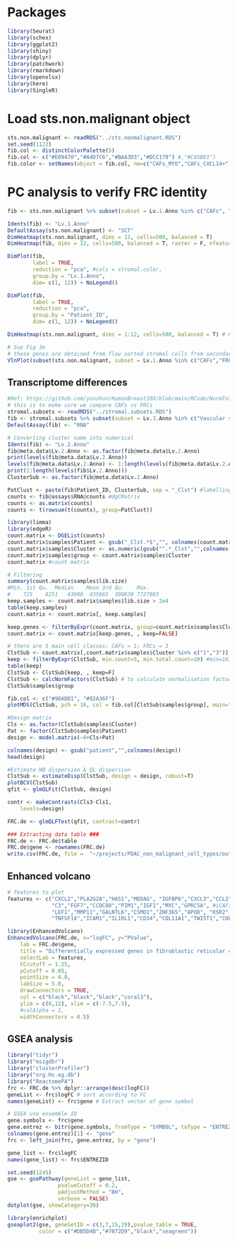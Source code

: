 # Packages
```r
library(Seurat)
library(schex)
library(ggplot2)
library(shiny)
library(dplyr)
library(patchwork)
library(rmarkdown)
library(openxlsx)
library(here)
library(SingleR)
```

# Load sts.non.malignant object
```r
sts.non.malignant <- readRDS("../sts.nonmalignant.RDS")
set.seed(1122)
fib.col <- distinctColorPalette(5)
fib.col <- c("#E09470","#A4D7C6","#BAA3D3","#DCC179") #,"#C05BD1")
fib.color <- setNames(object = fib.col, nm=c("CAFs_MYO","CAFs_CXCL14+", "CAFs_NRT","Vascular smooth muscle")) 
```

# PC analysis to verify FRC identity
```r
fib <- sts.non.malignant %>% subset(subset = Lv.1.Anno %in% c("CAFs", "Schwann","Pericytes", "FRCs","FDCs"))

Idents(fib) <- "Lv.1.Anno"
DefaultAssay(sts.non.malignant) <- "SCT"
DimHeatmap(sts.non.malignant, dims = 12, cells=500, balanced = T) 
DimHeatmap(fib, dims = 12, cells=500, balanced = T, raster = F, nfeatures = 40) 

DimPlot(fib,
        label = TRUE,
        reduction = "pca", #cols = stromal.color,
        group.by = "Lv.1.Anno",
        dim= c(1, 12)) + NoLegend() 

DimPlot(fib,
        label = TRUE,
        reduction = "pca",
        group.by = "Patient_ID",
        dim= c(1, 12)) + NoLegend() 

DimHeatmap(sts.non.malignant, dims = 1:12, cells=500, balanced = T) # PC = 12

# Sup Fig 3e
# these genes are obtained from flow sorted stromal cells from secondary lymphoid structure: #https://www.ncbi.nlm.nih.gov/pmc/articles/PMC8404474/pdf/JEM_20210790.pdf
VlnPlot(subset(sts.non.malignant, subset = Lv.1.Anno %in% c("CAFs","FRCs","FDCs")), features = c("CR1","CR2","CXCL13","VCAM1","TNFSF14","IGF1","PDGFRA","PDPN","HAS1"), group.by = "Lv.1.Anno",cols = stromal.color, ncol=3)
```

## Transcriptome differences
```r
#Ref: https://github.com/yunshun/HumanBreast10X/blob/main/RCode/NormTotal.R
# this is to make sure we compare CAFs vs FRCs
stromal.subsets <- readRDS("../stromal.subsets.RDS")
fib <- stromal.subsets %>% subset(subset = Lv.3.Anno %in% c("Vascular smooth muscle", "unassigned"), invert=T)
DefaultAssay(fib) <- "RNA"

# Converting cluster name into numerical
Idents(fib) <- "Lv.2.Anno"
fib@meta.data$Lv.2.Anno <- as.factor(fib@meta.data$Lv.2.Anno)
print(levels(fib@meta.data$Lv.2.Anno))
levels(fib@meta.data$Lv.2.Anno) <- 1:length(levels(fib@meta.data$Lv.2.Anno))
print(1:length(levels(fib$Lv.2.Anno)))
ClusterSub <- as.factor(fib@meta.data$Lv.2.Anno) 

PatClust <- paste(fib$Patient_ID, ClusterSub, sep = "_Clst") #labelling each cell with Sample#_Cls#
counts <- fib@assays$RNA@counts #dgCMatrix
counts <- as.matrix(counts)
counts <- t(rowsum(t(counts), group=PatClust))

library(limma)
library(edgeR)
count.matrix <- DGEList(counts) 
count.matrix$samples$Patient <- gsub("_Clst.*$","", colnames(count.matrix)) #adding a new column, named Patient 
count.matrix$samples$Cluster <- as.numeric(gsub("^.*_Clst","",colnames(count.matrix))) #adding a new column, named Cluster
count.matrix$samples$group <- count.matrix$samples$Cluster
count.matrix #count matrix

# Filtering
summary(count.matrix$samples$lib.size)
#Min. 1st Qu.  Median    Mean 3rd Qu.    Max. 
#    725    8251   43980  435665  300830 7727883 
keep.samples <- count.matrix$samples$lib.size > 2e4
table(keep.samples)
count.matrix <- count.matrix[, keep.samples]

keep.genes <- filterByExpr(count.matrix, group=count.matrix$samples$Cluster)
count.matrix <- count.matrix[keep.genes, , keep=FALSE]

# there are 5 main cell classes: CAFs = 1; FRCs = 3
ClstSub <- count.matrix[,count.matrix$samples$Cluster %in% c("1","3")]  # the CAFs here are all CAFs for downstream analysis, without ambiguous cells
keep <- filterByExpr(ClstSub, min.count=5, min.total.count=10) #min=10, min.total.count=20 # will use #5 to minimise false positive 
table(keep)
ClstSub <- ClstSub[keep, , keep=F]
ClstSub <- calcNormFactors(ClstSub) # to calculate normalisation factors to a algin columns of a count matrix
ClstSub$samples$group

fib.col <- c("#90ADD1", "#92A36F")
plotMDS(ClstSub, pch = 16, col = fib.col[ClstSub$samples$group], main="")

#Design matrix
Cls <- as.factor(ClstSub$samples$Cluster)
Pat <- factor(ClstSub$samples$Patient)
design <- model.matrix(~0+Cls+Pat)

colnames(design) <- gsub("patient","",colnames(design))
head(design)

#Estimate NB dispersion & QL dispersion
ClstSub <- estimateDisp(ClstSub, design = design, robust=T)
plotBCV(ClstSub)
qfit <- glmQLFit(ClstSub, design)

contr <- makeContrasts(Cls3-Cls1,
    levels=design)

FRC.de <- glmQLFTest(qfit, contrast=contr)

### Extracting data table ###
FRC.de <- FRC.de$table
FRC.de$gene <- rownames(FRC.de)
write.csv(FRC.de, file =  "~/projects/PDAC_non_malignant_cell_types/output/Tables_Aug24/FRCs.vs.CAFs.deg.csv", row.names = F)
```

## Enhanced volcano 
```r
# features to plot
features <- c("CXCL2","PLA2G2A","HAS1","MEDAG", "IGFBP6","CXCL3","CCL2","IL6R","IL6ST","PI16","CSF1","IL1R1","IL1RAP","VCAM1",
              "C3","FGF7","CCDC80","PIM1","IGF1","MYC","GPRC5A", #iCAFs
              "LEF1","MMP11","GALNTL6","CSMD1","ZNF365","APOD", "KSR2", #FIB
              "TNFSF14","ICAM1","IL1RL1","CD34","COL11A1","TWIST1","COL10A1","ITGA11")

library(EnhancedVolcano)
EnhancedVolcano(FRC.de, x="logFC", y="PValue",
    lab = FRC.de$gene,
    title = "Differentially expressed genes in fibroblastic reticular cells (FRCs)",
    selectLab = features,
    FCcutoff = 1.25, 
    pCutoff = 0.05,
    pointSize = 4.0,
    labSize = 5.0,
    drawConnectors = TRUE,
    col = c("black","black","black","coral3"),
    ylim = c(0,12), xlim = c(-7.5,7.5),
    #colAlpha = 1,
    widthConnectors = 0.5)
```

## GSEA analysis
```r
library("tidyr")
library("msigdbr")
library("clusterProfiler")
library("org.Hs.eg.db")
library("ReactomePA")
frc <- FRC.de %>% dplyr::arrange(desc(logFC))
geneList <- frc$logFC # sort according to FC
names(geneList) <- frc$gene # Extract vector of gene symbol

# GSEA use ensemble ID
gene.symbols <- frc$gene
gene.entrez <- bitr(gene.symbols, fromType = "SYMBOL", toType = "ENTREZID", OrgDb = "org.Hs.eg.db", drop = F)
colnames(gene.entrez)[1] <- "gene"
frc <- left_join(frc, gene.entrez, by = "gene")

gene_list <- frc$logFC
names(gene_list) <- frc$ENTREZID

set.seed(1245)
gse <- gsePathway(geneList = gene_list, 
                pvalueCutoff = 0.2,
                pAdjustMethod = "BH", 
                verbose = FALSE)
dotplot(gse, showCategory=30)

library(enrichplot)
gseaplot2(gse, geneSetID = c(3,7,15,29),pvalue_table = TRUE,
          color = c("#DB5D4B","#7872D9","black","seagreen"))
```

